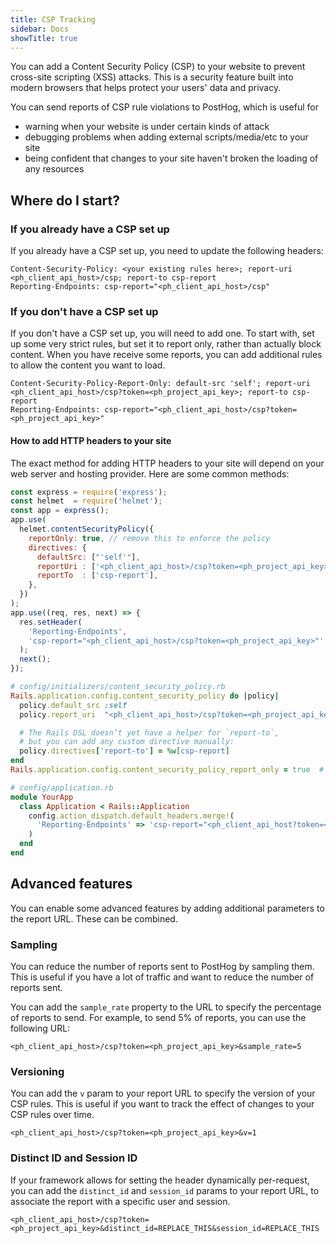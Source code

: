 ```yaml
---
title: CSP Tracking
sidebar: Docs
showTitle: true
---
```


You can add a Content Security Policy (CSP) to your website to prevent cross-site scripting (XSS) attacks.
This is a security feature built into modern browsers that helps protect your users' data and privacy.

You can send reports of CSP rule violations to PostHog, which is useful for
* warning when your website is under certain kinds of attack
* debugging problems when adding external scripts/media/etc to your site
* being confident that changes to your site haven't broken the loading of any resources

## Where do I start?

### If you already have a CSP set up
If you already have a CSP set up, you need to update the following headers:

```http
Content-Security-Policy: <your existing rules here>; report-uri <ph_client_api_host>/csp; report-to csp-report
Reporting-Endpoints: csp-report="<ph_client_api_host>/csp"
```

### If you don't have a CSP set up
If you don't have a CSP set up, you will need to add one. To start with, set up some very strict rules,
but set it to report only, rather than actually block content. When you have receive some reports, you can add additional
rules to allow the content you want to load.

```http
Content-Security-Policy-Report-Only: default-src 'self'; report-uri <ph_client_api_host>/csp?token=<ph_project_api_key>; report-to csp-report
Reporting-Endpoints: csp-report="<ph_client_api_host>/csp?token=<ph_project_api_key>"
```

#### How to add HTTP headers to your site

The exact method for adding HTTP headers to your site will depend on your web server and hosting provider. Here are some common methods:

<MultiLanguage>

```javascript file=Express
const express = require('express');
const helmet  = require('helmet');
const app = express();
app.use(
  helmet.contentSecurityPolicy({
    reportOnly: true, // remove this to enforce the policy
    directives: {
      defaultSrc: ["'self'"],
      reportUri : ['<ph_client_api_host>/csp?token=<ph_project_api_key>'],
      reportTo  : ['csp-report'],
    },
  })
);
app.use((req, res, next) => {
  res.setHeader(
    'Reporting-Endpoints',
    'csp-report="<ph_client_api_host>/csp?token=<ph_project_api_key>"'
  );
  next();
});
```

```ruby file=Rails
# config/initializers/content_security_policy.rb
Rails.application.config.content_security_policy do |policy|
  policy.default_src :self
  policy.report_uri  "<ph_client_api_host>/csp?token=<ph_project_api_key>"

  # The Rails DSL doesn’t yet have a helper for `report-to`,
  # but you can add any custom directive manually:
  policy.directives['report-to'] = %w[csp-report]
end
Rails.application.config.content_security_policy_report_only = true  # remove this to enforce the policy

# config/application.rb
module YourApp
  class Application < Rails::Application
    config.action_dispatch.default_headers.merge!(
      'Reporting-Endpoints' => 'csp-report="<ph_client_api_host?token=<ph_project_api_key>>/csp"'
    )
  end
end
```
</MultiLanguage>

## Advanced features

You can enable some advanced features by adding additional parameters to the report URL. These can be combined.

### Sampling
You can reduce the number of reports sent to PostHog by sampling them. This is useful if you have a lot of traffic and want to reduce the number of reports sent.

You can add the `sample_rate` property to the URL to specify the percentage of reports to send. For example, to send 5% of reports, you can use the following URL:

```http
<ph_client_api_host>/csp?token=<ph_project_api_key>&sample_rate=5
```

### Versioning
You can add the `v` param to your report URL to specify the version of your CSP rules. This is useful if you want to track the effect of changes to your CSP rules over time.

```http
<ph_client_api_host>/csp?token=<ph_project_api_key>&v=1
```


### Distinct ID and Session ID
If your framework allows for setting the header dynamically per-request, you can add the `distinct_id` and `session_id` params to your report URL, to associate the report with a specific user and session.

```http
<ph_client_api_host>/csp?token=<ph_project_api_key>&distinct_id=REPLACE_THIS&session_id=REPLACE_THIS
```
